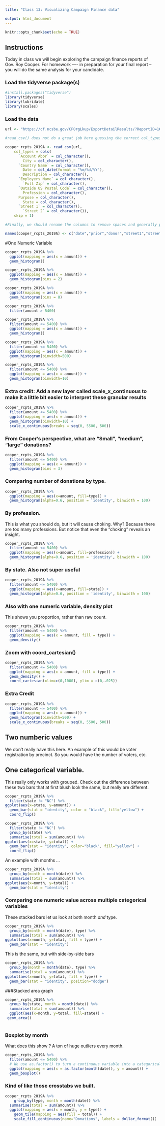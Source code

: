 ```yaml
---
title: "Class 13: Visualizing Campaign Finance data"

output: html_document
---
```

```r
knitr::opts_chunk$set(echo = TRUE)
```


## Instructions
Today in class we will begin exploring the campaign finance reports of Gov. Roy Cooper. For homework  —- in preparation for your final report -- you will do the same analysis for your candidate.


### Load the tidyverse package(s)
```r
#install.packages("tidyverse")
library(tidyverse)
library(lubridate)
library(scales)
```


### Load the data 
```r
url <- "https://cf.ncsbe.gov/CFOrgLkup/ExportDetailResults/?ReportID=168216&Type=REC&Title=Cooper%20for%20North%20Carolina%20-%202019%20Mid%20Year%20Semi-Annual"

#read_csv() does not do a great job here guessing the correct col_types, so we have to define them explicitly.

cooper_rcpts_2019A <- read_csv(url, 
    col_types = cols(
      `Account Abbr` = col_character(), 
        City = col_character(), 
      `Country Name` = col_character(), 
        Date = col_date(format = "%m/%d/%Y"), 
        Description = col_character(), 
      `Employers Name` = col_character(), 
        `Full Zip` = col_character(), 
      `Outside US Postal Code` = col_character(), 
        Profession = col_character(), 
      Purpose = col_character(), 
        State = col_character(), 
      `Street 1` = col_character(), 
        `Street 2` = col_character()),
    skip = 1)

#Finally, we should rename the columns to remove spaces and generally promote brevity.

names(cooper_rcpts_2019A) <- c("date","prior","donor","street1","street2","city","state","zip","country","postal","profession","employer","purpose","type","account","payment_form","description","amount","sum_to_date")
```

#One Numeric Variable
```r
cooper_rcpts_2019A %>%
  ggplot(mapping = aes(x = amount)) +
  geom_histogram()
```

```r
cooper_rcpts_2019A %>%
  ggplot(mapping = aes(x = amount)) +
  geom_histogram(bins = 2)
```



```r
cooper_rcpts_2019A %>%
  ggplot(mapping = aes(x = amount)) +
  geom_histogram(bins = 8)
```



```r
cooper_rcpts_2019A %>%
  filter(amount > 5400)
```

```r
cooper_rcpts_2019A %>%
  filter(amount <= 5400) %>%
  ggplot(mapping = aes(x = amount)) +
  geom_histogram()
```


```r
cooper_rcpts_2019A %>%
  filter(amount <= 5400) %>%
  ggplot(mapping = aes(x = amount)) +
  geom_histogram(binwidth=500)
```

```r
cooper_rcpts_2019A %>%
  filter(amount <= 5400) %>%
  ggplot(mapping = aes(x = amount)) +
  geom_histogram(binwidth=10)
```

### Extra credit: Add a new layer called scale_x_continuous to make it a little bit easier to interpret these granular results

```r
cooper_rcpts_2019A %>%
  filter(amount <= 5400) %>%
  ggplot(mapping = aes(x = amount)) +
  geom_histogram(binwidth=10) +
  scale_x_continuous(breaks = seq(0, 5500, 500))
```

### From Cooper's perspective, what are "Small", "medium", "large" donations?
```r
cooper_rcpts_2019A %>%
  filter(amount <= 5400) %>%
  ggplot(mapping = aes(x = amount)) +
  geom_histogram(bins = 3)
```

### Comparing number of donations by type.
```r
cooper_rcpts_2019A %>%
  ggplot(mapping = aes(x=amount, fill=type)) +
  geom_histogram(alpha=0.6, position = 'identity', binwidth = 100)
```


### By profession.
This is what you should do, but it will cause choking. Why? Because there are too many professions. But notice that even the "choking" reveals an insight.
```r
cooper_rcpts_2019A %>%
  filter(amount <= 5400) %>%
  ggplot(mapping = aes(x=amount, fill=profession)) +
  geom_histogram(alpha=0.6, position = 'identity', binwidth = 100)
```


### By state. Also not super useful
```r
cooper_rcpts_2019A %>%
  filter(amount <= 5400) %>%
  ggplot(mapping = aes(x=amount, fill=state)) +
  geom_histogram(alpha=0.6, position = 'identity', binwidth = 100)
```



### Also with one numeric variable, density plot
This shows you proportion, rather than raw count.
```r
cooper_rcpts_2019A %>%
  filter(amount <= 5400) %>%
  ggplot(mapping = aes(x = amount, fill = type)) +
  geom_density()
```

### Zoom with coord_cartesian()
```r
cooper_rcpts_2019A %>%
  filter(amount <= 5400) %>%
  ggplot(mapping = aes(x = amount, fill = type)) +
  geom_density() +
  coord_cartesian(xlim=c(0,1000), ylim = c(0,.025))

```


### Extra Credit
```r
cooper_rcpts_2019A %>%
  filter(amount <= 5400) %>%
  ggplot(mapping = aes(x = amount)) +
  geom_histogram(binwidth=500) +
  scale_x_continuous(breaks = seq(0, 5500, 500))
```


## Two numberic values
We don't really have this here. An example of this would be voter registration by precinct. So you would have the number of voters, etc. 



## One categorical variable.
This really only works with grouped. Check out the difference between these two bars that at first blush look the same, but really are different. 
```r
cooper_rcpts_2019A %>%
  filter(state != "NC") %>%
ggplot(aes(x=state, y=amount)) + 
  geom_bar(stat = "identity", color = "black", fill="yellow") +
  coord_flip()
```

```r
cooper_rcpts_2019A %>%
  filter(state != "NC") %>%
  group_by(state) %>%
  summarise(total = sum(amount)) %>%
ggplot(aes(x=state, y=total)) + 
  geom_bar(stat = "identity", color="black", fill="yellow") +
  coord_flip()
```

An example with months ...
```r
cooper_rcpts_2019A %>%
  group_by(month = month(date)) %>%
  summarise(total = sum(amount)) %>%
ggplot(aes(x=month, y=total)) + 
  geom_bar(stat = "identity")
```

### Comparing one numeric value across multiple categorical variables
These stacked bars let us look at both month _and_ type.
```r
cooper_rcpts_2019A %>%
  group_by(month = month(date), type) %>%
  summarise(total = sum(amount)) %>%
ggplot(aes(x=month, y=total, fill = type)) + 
  geom_bar(stat = "identity")
```


This is the same, but with side-by-side bars
```r
cooper_rcpts_2019A %>%
  group_by(month = month(date), type) %>%
  summarise(total = sum(amount)) %>%
ggplot(aes(x=month, y=total, fill = type)) + 
  geom_bar(stat = "identity", position="dodge")
```

###Stacked area graph

```r
cooper_rcpts_2019A %>%
  group_by(state, month = month(date)) %>%
  summarise(total = sum(amount)) %>% 
  ggplot(aes(x=month, y=total, fill=state)) + 
 geom_area()
  
```


### Boxplot by month
What does this show ? A ton of huge outliers every month.
```r
cooper_rcpts_2019A %>%
  filter(amount <= 5400) %>%
  # We use as.factor() to turn a continuous variable into a categorical variable.
  ggplot(mapping = aes(x = as.factor(month(date)), y = amount)) +
  geom_boxplot()

```

### Kind of like those crosstabs we built.

```r
cooper_rcpts_2019A %>%
    group_by(type, month = month(date)) %>%
  summarise(total = sum(amount)) %>% 
  ggplot(mapping = aes(x = month, y = type)) +
    geom_tile(mapping = aes(fill = total)) +
    scale_fill_continuous(name="Donations", labels = dollar_format())
```



